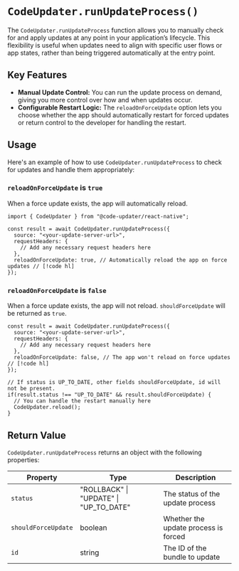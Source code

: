 # `CodeUpdater.runUpdateProcess()`

The `CodeUpdater.runUpdateProcess` function allows you to manually check for and apply updates at any point in your application’s lifecycle. This flexibility is useful when updates need to align with specific user flows or app states, rather than being triggered automatically at the entry point.


## Key Features

- **Manual Update Control:** You can run the update process on demand, giving you more control over how and when updates occur.
- **Configurable Restart Logic:** The `reloadOnForceUpdate` option lets you choose whether the app should automatically restart for forced updates or return control to the developer for handling the restart.

## Usage

Here's an example of how to use `CodeUpdater.runUpdateProcess` to check for updates and handle them appropriately:


### `reloadOnForceUpdate` is `true`

When a force update exists, the app will automatically reload.

```tsx
import { CodeUpdater } from "@code-updater/react-native";

const result = await CodeUpdater.runUpdateProcess({
  source: "<your-update-server-url>",
  requestHeaders: {
    // Add any necessary request headers here
  },
  reloadOnForceUpdate: true, // Automatically reload the app on force updates // [!code hl]
});
```

### `reloadOnForceUpdate` is `false`

When a force update exists, the app will not reload. `shouldForceUpdate` will be returned as `true`.

```tsx
const result = await CodeUpdater.runUpdateProcess({
  source: "<your-update-server-url>",
  requestHeaders: {
    // Add any necessary request headers here
  },
  reloadOnForceUpdate: false, // The app won't reload on force updates // [!code hl]
});

// If status is UP_TO_DATE, other fields shouldForceUpdate, id will not be present.
if(result.status !== "UP_TO_DATE" && result.shouldForceUpdate) {
  // You can handle the restart manually here
  CodeUpdater.reload();
}
```

## Return Value

`CodeUpdater.runUpdateProcess` returns an object with the following properties:

| Property | Type | Description |
|----------|-------------|-------------|
| `status` | "ROLLBACK" \| "UPDATE" \| "UP_TO_DATE" | The status of the update process |
| `shouldForceUpdate` | boolean | Whether the update process is forced |
| `id` | string | The ID of the bundle to update |